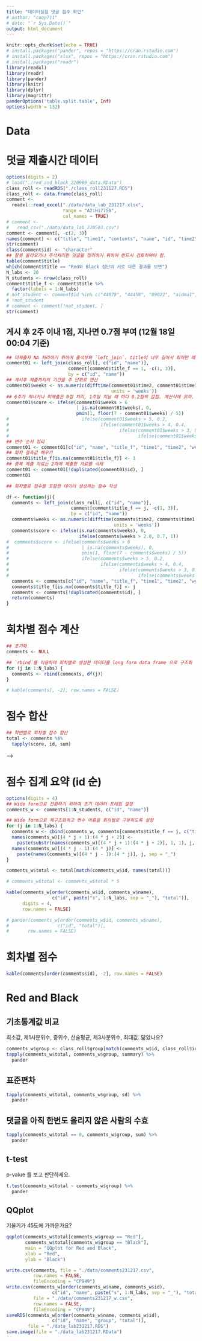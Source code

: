 ```yaml
---
title: "데이터실험 댓글 점수 확인"
# author: "coop711"
# date: "`r Sys.Date()`"
output: html_document
---
```


```r
knitr::opts_chunk$set(echo = TRUE)
# install.packages("pander", repos = "https://cran.rstudio.com")
# install.packages("xlsx", repos = "https://cran.rstudio.com")
# install.packages("readr")
library(readxl)
library(readr)
library(pander)
library(knitr)
library(dplyr)
library(magrittr)
panderOptions('table.split.table', Inf)
options(width = 132)
```

# Data

# 덧글 제출시간 데이터

```r
options(digits = 2)
# load("./red_and_black_220909_data.RData")
class_roll <- readRDS("./class_roll231127.RDS")
class_roll <- data.frame(class_roll)
comment <-
  readxl::read_excel("./data/data_lab_231217.xlsx",
                     range = "A2:H17758", 
                     col_names = TRUE)
# comment <-
#   read_csv("./data/data_lab_220503.csv")
comment <- comment[, -c(2, 3)]
names(comment) <- c("title", "time1", "contents", "name", "id", "time2")
str(comment)
class(comment$id) <- "character"
## 잘못 올라오거나 주석처리한 덧글을 정리하기 위하여 반드시 검토하여야 함.
table(comment$title)
which(comment$title == "Red와 Black 집단의 서로 다른 결과를 보면")
N_labs <- 20
N_students <- nrow(class_roll)
comment$title_f <- comment$title %>%
  factor(labels = 1:N_labs)
# not_student <- comment$id %in% c("44079", "44450", "89022", "aidma1", "yoonmee")
# !not_student
# comment <- comment[!not_student, ]
str(comment)
```

## 게시 후 2주 이내 1점, 지나면 0.7점 부여 (12월 18일 00:04 기준)


```r
## 미제출자 NA 처리하기 위하여 출석부와 `left_join`. title이 너무 길어서 회차만 뗴어 factor로 재구조화
comment01 <- left_join(class_roll[, c("id", "name")], 
                       comment[comment$title_f == 1, -c(1, 3)], 
                       by = c("id", "name"))
## 게시후 제출까지의 기간을 주 단위로 연산
comment01$weeks <- as.numeric(difftime(comment01$time2, comment01$time1, 
                                       units = 'weeks')) 
## 6주가 지나거나 미제출은 0점 처리, 1주일 지날 때 마다 0.2점씩 감점. 계산식에 유의.
comment01$score <- ifelse(comment01$weeks > 6 
                          | is.na(comment01$weeks), 0,  
                          pmin(1, floor(7 - comment01$weeks) / 5)) 
#                           ifelse(comment01$weeks > 5, 0.2,
#                                  ifelse(comment01$weeks > 4, 0.4,
#                                         ifelse(comment01$weeks > 3, 0.6,  
#                                                ifelse(comment01$weeks > 2, 0.8, 1)))))
## 변수 순서 정리
comment01 <- comment01[c("id", "name", "title_f", "time1", "time2", "weeks", "score")]
## 회차 결측값 채우기
comment01$title_f[is.na(comment01$title_f)] <- 1
## 중복 제출 자료는 2차에 제출한 자료를 삭제
comment01 <- comment01[!duplicated(comment01$id), ]
comment01

## 회차별로 점수를 포함한 데이터 생성하는 함수 작성

df <- function(j){  
  comments <- left_join(class_roll[, c("id", "name")], 
                        comment[comment$title_f == j, -c(1, 3)], 
                        by = c("id", "name"))
  comments$weeks <- as.numeric(difftime(comments$time2, comments$time1, 
                                        units = 'weeks'))
  comments$score <- ifelse(is.na(comments$weeks), 0,
                           ifelse(comments$weeks > 2.0, 0.7, 1))
#  comments$score <- ifelse(comments$weeks > 6
#                           | is.na(comments$weeks), 0, 
#                           pmin(1, floor(7 - comments$weeks) / 5))
#                           ifelse(comments$weeks > 5, 0.2,
#                                  ifelse(comments$weeks > 4, 0.4,
#                                         ifelse(comments$weeks > 3, 0.6,  
#                                                ifelse(comments$weeks > 2, 0.8, 1)))))
  comments <- comments[c("id", "name", "title_f", "time1", "time2", "weeks", "score")]
  comments$title_f[is.na(comments$title_f)] <- j
  comments <- comments[!duplicated(comments$id), ]
  return(comments)
}
```

# 회차별 점수 계산

```r
## 초기화
comments <- NULL 

## `rbind`를 이용하여 회차별로 생성한 데이터를 long form data frame 으로 구조화
for (j in 1:N_labs) {
  comments <- rbind(comments, df(j))
}

# kable(comments[, -2], row.names = FALSE)
```

# 점수 합산

```r
## 학번별로 회차별 점수 합산
total <- comments %$%
  tapply(score, id, sum)
```
-->

# 점수 집계 요약 (id 순)

```r
options(digits = 4)
## Wide form으로 전환하기 위하여 초기 데이터 프레임 설정
comments_w <- comments[1:N_students, c("id", "name")]

## Wide form으로 재구조화하고 변수 이름을 회차별로 구분하도록 설정
for (j in 1:N_labs) {
  comments_w <- cbind(comments_w, comments[comments$title_f == j, c("time1", "time2", "weeks", "score")])
  names(comments_w)[(4 * j + 1):(4 * j + 2)] <- 
    paste(substr(names(comments_w)[(4 * j + 1):(4 * j + 2)], 1, 1), j, sep = "_")
  names(comments_w)[(4 * j - 1):(4 * j)] <- 
    paste(names(comments_w)[(4 * j - 1):(4 * j)], j, sep = "_")
}

comments_w$total <- total[match(comments_w$id, names(total))]

# comments_w$total <- comments_w$total * 5

kable(comments_w[order(comments_w$id, comments_w$name), 
                 c("id", paste("s", 1:N_labs, sep = "_"), "total")], 
      digits = 4,
      row.names = FALSE)

# pander(comments_w[order(comments_w$id, comments_w$name), 
#                  c("id", "total")], 
#       row.names = FALSE)
```

# 회차별 점수 

```r
kable(comments[order(comments$id), -2], row.names = FALSE)
```

# Red and Black

## 기초통계값 비교

최소값, 제1사분위수, 중위수, 산술평균, 제3사분위수, 최대값. 닮았나요?  

```r
comments_w$group <- class_roll$group[match(comments_w$id, class_roll$id)]
tapply(comments_w$total, comments_w$group, summary) %>% 
  pander
```

## 표준편차

```r
tapply(comments_w$total, comments_w$group, sd) %>%
  pander
```

## 댓글을 아직 한번도 올리지 않은 사람의 수효

```r
tapply(comments_w$total == 0, comments_w$group, sum) %>%
  pander
```

## t-test

p-value 를 보고 판단하세요.

```r
t.test(comments_w$total ~ comments_w$group) %>%
  pander
```

## QQplot 

기울기가 45도에 가까운가요?

```r
qqplot(comments_w$total[comments_w$group == "Red"], 
       comments_w$total[comments_w$group == "Black"],
       main = "QQplot for Red and Black",
       xlab = "Red", 
       ylab = "Black")
```

<!--
Save
-->

```r
write.csv(comments, file = "./data/comments231217.csv", 
          row.names = FALSE,
          fileEncoding = "CP949")
write.csv(comments_w[order(comments_w$name, comments_w$id), 
                 c("id", "name", paste("s", 1:N_labs, sep = "_"), "total")],
          file = "./data/comments231217_w.csv", 
          row.names = FALSE,
          fileEncoding = "CP949")
saveRDS(comments_w[order(comments_w$name, comments_w$id), 
                 c("id", "name", "group", "total")],
        file = "./data_lab231217.RDS")
save.image(file = "./data_lab231217.RData")
```
